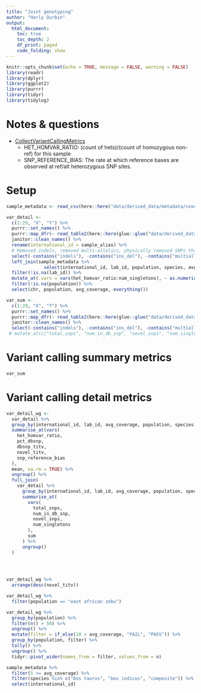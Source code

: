 ```yaml
---
title: "Joint genotyping"
author: "Harly Durbin"
output:
  html_document:
    toc: true
    toc_depth: 2
    df_print: paged
    code_folding: show
---
```


```r
knitr::opts_chunk$set(echo = TRUE, message = FALSE, warning = FALSE)
library(readr)
library(dplyr)
library(ggplot2)
library(purrr)
library(tidyr)
library(tidylog)
```

# Notes & questions

* [CollectVariantCallingMetrics](https://broadinstitute.github.io/picard/picard-metric-definitions.html#CollectVariantCallingMetrics.VariantCallingDetailMetrics)
    + HET_HOMVAR_RATIO: (count of hets)/(count of homozygous non-ref) for this sample
    + SNP_REFERENCE_BIAS: The rate at which reference bases are observed at ref/alt heterozygous SNP sites.

# Setup

```r
sample_metadata <- read_csv(here::here("data/derived_data/metadata/coverage/coverage.sample_metadata.csv"))
```


```r
var_detail <-
  c(1:29, "X", "Y") %>% 
  purrr::set_names() %>% 
  purrr::map_dfr(~ read_table2(here::here(glue::glue("data/derived_data/joint_genotyping/collect_metrics/collect_metrics.{.x}.variant_calling_detail_metrics")), skip = 6, col_types = cols(.default = "c")), .id = "chr") %>% 
  janitor::clean_names() %>% 
  rename(international_id = sample_alias) %>% 
  # Removed indels, removed multi-allelics, physically removed SNPs that failed filtration
  select(-contains("indels"), -contains("ins_del"), -contains("multiallelic"), -filtered_snps) %>% 
  left_join(sample_metadata %>% 
              select(international_id, lab_id, population, species, avg_coverage)) %>% 
  filter(!is.na(lab_id)) %>% 
  mutate_at(.vars = vars(het_homvar_ratio:num_singletons), ~ as.numeric(.)) %>% 
  filter(!is.na(population)) %>% 
  select(chr, population, avg_coverage, everything())
```

```r
var_sum <-
  c(1:29, "X", "Y") %>% 
  purrr::set_names() %>% 
  purrr::map_dfr(~ read_table2(here::here(glue::glue("data/derived_data/joint_genotyping/collect_metrics/collect_metrics.{.x}.variant_calling_summary_metrics")), skip = 6), .id = "chr") %>% 
  janitor::clean_names() %>% 
  select(-contains("indels"), -contains("ins_del"), -contains("multiallelic"), -filtered_snps) # %>% 
 # mutate_at(c("total_snps", "num_in_db_snp", "novel_snps", "num_singletons"), ~ scales::comma(.)) 
```

# Variant calling summary metrics

```r
var_sum
```

# Variant calling detail metrics

```r
var_detail_wg <-
  var_detail %>%
  group_by(international_id, lab_id, avg_coverage, population, species) %>%
  summarise_at(vars(
    het_homvar_ratio,
    pct_dbsnp,
    dbsnp_titv,
    novel_titv,
    snp_reference_bias
  ),
  mean, na.rm = TRUE) %>%
  ungroup() %>%
  full_join(
    var_detail %>%
      group_by(international_id, lab_id, avg_coverage, population, species) %>%
      summarise_at(
        vars(
          total_snps,
          num_in_db_snp,
          novel_snps,
          num_singletons
        ),
        sum
      ) %>%
      ungroup()
  )

  
  
```

```r
var_detail_wg %>% 
  arrange(desc(novel_titv))

var_detail_wg %>% 
  filter(population == "east african zebu")
```


```r
var_detail_wg %>% 
  group_by(population) %>% 
  filter(n() > 50) %>%
  ungroup() %>% 
  mutate(filter = if_else(10 > avg_coverage, "FAIL", "PASS")) %>% 
  group_by(population, filter) %>% 
  tally() %>% 
  ungroup() %>% 
  tidyr::pivot_wider(names_from = filter, values_from = n)
```



```r
sample_metadata %>% 
  filter(5 >= avg_coverage) %>% 
  filter(species %in% c("bos taurus", "bos indicus", "composite")) %>% 
  select(international_id)

```




```r

```

